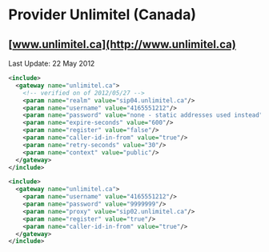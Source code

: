 
# Provider Unlimitel (Canada) 

 

## [www.unlimitel.ca](http://www.unlimitel.ca)

Last Update: 22 May 2012

```xml
<include>
  <gateway name="unlimitel.ca">
    <!-- verified on of 2012/05/27 -->
    <param name="realm" value="sip04.unlimitel.ca"/>
    <param name="username" value="4165551212"/>
    <param name="password" value="none - static addresses used instead"/>
    <param name="expire-seconds" value="600"/>
    <param name="register" value="false"/>
    <param name="caller-id-in-from" value="true"/>
    <param name="retry-seconds" value="30"/>
    <param name="context" value="public"/>
  </gateway>
</include>
```

```xml
<include>
  <gateway name="unlimitel.ca">
    <param name="username" value="4165551212"/>
    <param name="password" value="9999999"/>
    <param name="proxy" value="sip02.unlimitel.ca"/>
    <param name="register" value="true"/>
    <param name="caller-id-in-from" value="true"/>
  </gateway>
</include>
```


